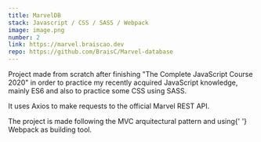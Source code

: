 ```yaml
---
title: MarvelDB
stack: Javascript / CSS / SASS / Webpack
image: image.png
number: 2
link: https://marvel.braiscao.dev
repo: https://github.com/BraisC/Marvel-database
---
```


<ModalText>
  <p>
    Project made from scratch after finishing "The Complete JavaScript Course 2020" in order to
    practice my recently acquired <span>JavaScript</span> knowledge, mainly <span>ES6</span> and
    also to practice some <span>CSS</span> using <span>SASS</span>.
  </p>
  <p>
    It uses <span>Axios</span> to make requests to the official Marvel <span>REST API</span>.
  </p>
  <p>
    The project is made following the <span>MVC</span> arquitectural pattern and using{' '}
    <span>Webpack</span> as building tool.
  </p>
</ModalText>
